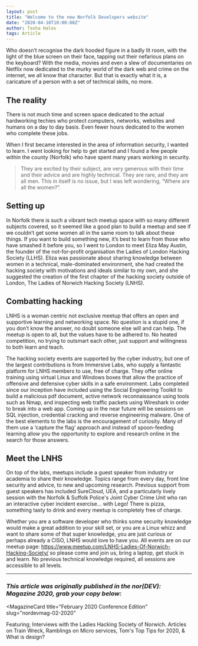 ```yaml
---
layout: post
title: "Welcome to the new Norfolk Developers website"
date: "2020-04-10T10:00:00Z"
author: Tasha Hales
tags: Article
---
```


Who doesn’t recognise the dark hooded figure in a badly lit room, with the light of the blue screen on their face, tapping out their nefarious plans on the keyboard? With the media, movies and even a slew of documentaries on Netflix now dedicated to the murky world of the dark web and crime on the internet, we all know that character. But that is exactly what it is, a caricature of a person with a set of technical skills, no more.

## The reality

There is not much time and screen space dedicated to the actual hardworking techies who protect computers, networks, websites and humans on a day to day basis. Even fewer hours dedicated to the women who complete these jobs.

When I first became interested in the area of information security, I wanted to learn. I went looking for help to get started and I found a few people within the county (Norfolk) who have spent many years working in security.

> They are excited by their subject, are very generous with their time and their advice and are highly technical. They are rare, and they are all men. This in itself is no issue, but I was left wondering, “Where are all the women?”.

## Setting up

In Norfolk there is such a vibrant tech meetup space with so many different subjects covered, so it seemed like a good plan to build a meetup and see if we couldn’t get some women all in the same room to talk about these things. If you want to build something new, it’s best to learn from those who have smashed it before you, so I went to London to meet Eliza May Austin, the founder of the not-for-profit organisation the Ladies of London Hacking Society (LLHS). Eliza was passionate about sharing knowledge between women in a technical, male-dominated environment, she had created the hacking society with motivations and ideals similar to my own, and she suggested the creation of the first chapter of the hacking society outside of London, The Ladies of Norwich Hacking Society (LNHS).

## Combatting hacking

LNHS is a woman centric not exclusive meetup that offers an open and supportive learning and networking space. No question is a stupid one, if you don’t know the answer, no doubt someone else will and can help. The meetup is open to all, but the values have to be adhered to. No heated competition, no trying to outsmart each other, just support and willingness to both learn and teach.

The hacking society events are supported by the cyber industry, but one of the largest contributions is from Immersive Labs, who supply a fantastic platform for LNHS members to use, free of charge. They offer online training using virtual Linux and Windows boxes that allow the practice of offensive and defensive cyber skills in a safe environment. Labs completed since our inception have included using the Social Engineering Toolkit to build a malicious pdf document, active network reconnaissance using tools such as Nmap, and inspecting web traffic packets using Wireshark in order to break into a web app. Coming up in the near future will be sessions on SQL injection, credential cracking and reverse engineering malware. One of the best elements to the labs is the encouragement of curiosity. Many of them use a ‘capture the flag’ approach and instead of spoon-feeding learning allow you the opportunity to explore and research online in the search for those answers.

## Meet the LNHS

On top of the labs, meetups include a guest speaker from industry or academia to share their knowledge. Topics range from every day, front line security and advice, to new and upcoming research. Previous support from guest speakers has included SureCloud, UEA, and a particularly lively session with the Norfolk & Suffolk Police's Joint Cyber Crime Unit who ran an interactive cyber incident exercise… with Lego! There is pizza, something tasty to drink and every meetup is completely free of charge.

Whether you are a software developer who thinks some security knowledge would make a great addition to your skill set, or you are a Linux whizz and want to share some of that super knowledge, you are just curious or perhaps already a CISO, LNHS would love to have you. All events are on our meetup page: <https://www.meetup.com/LNHS-Ladies-Of-Norwich-Hacking-Society/> so please come and join us, bring a laptop, get stuck in and learn. No previous technical knowledge required, all sessions are accessible to all levels.

---

### _This article was originally published in the nor(DEV): Magazine 2020, grab your copy below:_


<MagazineCard
  title="February 2020 Conference Edition"
  slug="nordevmag-02-2020"
>
  <p>
    Featuring; Interviews with the Ladies Hacking Society of
    Norwich. Articles on Train Wreck, Ramblings on Micro services,
    Tom's Top Tips for 2020, &amp; What is design?
  </p>
</MagazineCard>